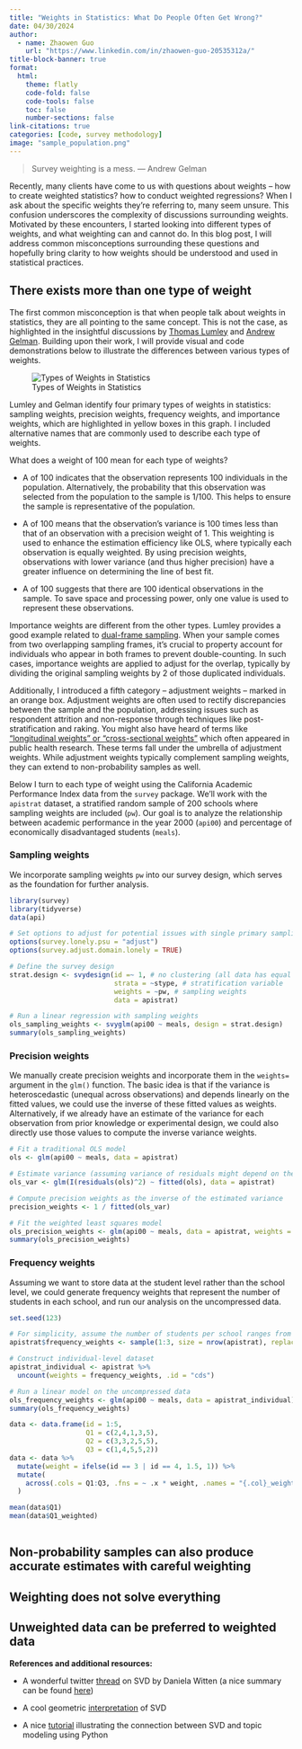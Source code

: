 ```yaml
---
title: "Weights in Statistics: What Do People Often Get Wrong?"
date: 04/30/2024
author:
  - name: Zhaowen Guo
    url: "https://www.linkedin.com/in/zhaowen-guo-20535312a/"
title-block-banner: true
format:
  html:
    theme: flatly
    code-fold: false
    code-tools: false
    toc: false
    number-sections: false
link-citations: true
categories: [code, survey methodology]
image: "sample_population.png"
---
```


> Survey weighting is a mess. --- Andrew Gelman

Recently, many clients have come to us with questions about weights -- how to create weighted statistics? how to conduct weighted regressions? When I ask about the specific weights they're referring to, many seem unsure. This confusion underscores the complexity of discussions surrounding weights. Motivated by these encounters, I started looking into different types of weights, and what weighting can and cannot do. In this blog post, I will address common misconceptions surrounding these questions and hopefully bring clarity to how weights should be understood and used in statistical practices.

## There exists more than one type of weight

The first common misconception is that when people talk about weights in statistics, they are all pointing to the same concept. This is not the case, as highlighted in the insightful discussions by [Thomas Lumley](https://notstatschat.rbind.io/2020/08/04/weights-in-statistics/) and [Andrew Gelman](https://statmodeling.stat.columbia.edu/2021/01/17/weights-in-statistics/). Building upon their work, I will provide visual and code demonstrations below to illustrate the differences between various types of weights.

![Types of Weights in Statistics](weights_types.png)

Lumley and Gelman identify four primary types of weights in statistics: sampling weights, precision weights, frequency weights, and importance weights, which are highlighted in yellow boxes in this graph. I included alternative names that are commonly used to describe each type of weights.

What does a weight of 100 mean for each type of weights? 

- A \textbf{sampling weight} of 100 indicates that the observation represents 100 individuals in the population. Alternatively, the probability that this observation was selected from the population to the sample is 1/100. This helps to ensure the sample is representative of the population.

-   A \textbf{precision weight} of 100 means that the observation's variance is 100 times less than that of an observation with a precision weight of 1. This weighting is used to enhance the estimation efficiency like OLS, where typically each observation is equally weighted. By using precision weights, observations with lower variance (and thus higher precision) have a greater influence on determining the line of best fit.

-   A \textbf{frequency weight} of 100 suggests that there are 100 identical observations in the sample. To save space and processing power, only one value is used to represent these observations.

Importance weights are different from the other types. Lumley provides a good example related to [dual-frame sampling](https://notstatschat.rbind.io/2024/04/19/importance-weights/). When your sample comes from two overlapping sampling frames, it's crucial to property account for individuals who appear in both frames to prevent double-counting. In such cases, importance weights are applied to adjust for the overlap, typically by dividing the original sampling weights by 2 of those duplicated individuals.

Additionally, I introduced a fifth category -- adjustment weights -- marked in an orange box. Adjustment weights are often used to rectify discrepancies between the sample and the population, addressing issues such as respondent attrition and non-response through techniques like post-stratification and raking. You might also have heard of terms like ["longitudinal weights" or "cross-sectional weights"](https://www.understandingsociety.ac.uk/documentation/mainstage/user-guides/main-survey-user-guide/longitudinal-and-cross-sectional-weights/#:~:text=Unlike%20in%20a%20cross%2Dsectional,used%20cross%2Dsectionally%20years%20later.) which often appeared in public health research. These terms fall under the umbrella of adjustment weights. While adjustment weights typically complement sampling weights, they can extend to non-probability samples as well.

Below I turn to each type of weight using the California Academic Performance Index data from the `survey` package. We'll work with the `apistrat` dataset, a stratified random sample of 200 schools where sampling weights are included (`pw`). Our goal is to analyze the relationship between academic performance in the year 2000 (`api00`) and percentage of economically disadvantaged students (`meals`).

### Sampling weights

We incorporate sampling weights `pw` into our survey design, which serves as the foundation for further analysis.

```r
library(survey)
library(tidyverse)
data(api)

# Set options to adjust for potential issues with single primary sampling units (PSUs)
options(survey.lonely.psu = "adjust")
options(survey.adjust.domain.lonely = TRUE)

# Define the survey design
strat.design <- svydesign(id =~ 1, # no clustering (all data has equal PSU)
                          strata = ~stype, # stratification variable
                          weights = ~pw, # sampling weights
                          data = apistrat)

# Run a linear regression with sampling weights
ols_sampling_weights <- svyglm(api00 ~ meals, design = strat.design)
summary(ols_sampling_weights)
```

### Precision weights

We manually create precision weights and incorporate them in the `weights=` argument in the `glm()` function. The basic idea is that if the variance is heteroscedastic (unequal across observations) and depends linearly on the fitted values, we could use the inverse of these fitted values as weights. Alternatively, if we already have an estimate of the variance for each observation from prior knowledge or experimental design, we could also directly use those values to compute the inverse variance weights.

```r
# Fit a traditional OLS model
ols <- glm(api00 ~ meals, data = apistrat)

# Estimate variance (assuming variance of residuals might depend on the magnitude of fitted values)
ols_var <- glm(I(residuals(ols)^2) ~ fitted(ols), data = apistrat)

# Compute precision weights as the inverse of the estimated variance
precision_weights <- 1 / fitted(ols_var)

# Fit the weighted least squares model
ols_precision_weights <- glm(api00 ~ meals, data = apistrat, weights = precision_weights)
summary(ols_precision_weights)
```

### Frequency weights

Assuming we want to store data at the student level rather than the school level, we could generate frequency weights that represent the number of students in each school, and run our analysis on the uncompressed data.

```r
set.seed(123)

# For simplicity, assume the number of students per school ranges from 1 to 3
apistrat$frequency_weights <- sample(1:3, size = nrow(apistrat), replace = TRUE)

# Construct individual-level dataset
apistrat_individual <- apistrat %>%
  uncount(weights = frequency_weights, .id = "cds")

# Run a linear model on the uncompressed data
ols_frequency_weights <- glm(api00 ~ meals, data = apistrat_individual)
summary(ols_frequency_weights)
```




```r
data <- data.frame(id = 1:5,
                   Q1 = c(2,4,1,3,5),
                   Q2 = c(3,3,2,5,5),
                   Q3 = c(1,4,5,5,2))
data <- data %>%
  mutate(weight = ifelse(id == 3 | id == 4, 1.5, 1)) %>%
  mutate(
    across(.cols = Q1:Q3, .fns = ~ .x * weight, .names = "{.col}_weighted")
  )

mean(data$Q1)
mean(data$Q1_weighted)
 
```

## Non-probability samples can also produce accurate estimates with careful weighting

## Weighting does not solve everything

## Unweighted data can be preferred to weighted data



**References and additional resources:**

-   A wonderful twitter [thread](https://twitter.com/WomenInStat/status/1285612667839885312) on SVD by Daniela Witten (a nice summary can be found [here](https://www.govindgnair.com/post/svd-is-almost-all-you-need/))

-   A cool geometric [interpretation](https://www.youtube.com/watch?v=vSczTbgc8Rc) of SVD

-   A nice [tutorial](https://www.youtube.com/watch?v=lRZ4aMaXPBI&list=PLtmWHNX-gukKocXQOkQjuVxglSDYWsSh9&index=3) illustrating the connection between SVD and topic modeling using Python
